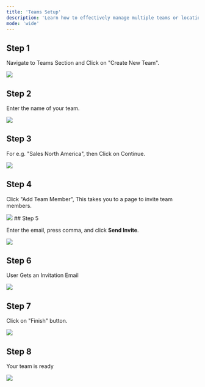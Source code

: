 ```yaml
---
title: 'Teams Setup'
description: 'Learn how to effectively manage multiple teams or locations using the team feature.'
mode: 'wide'
---
```


## Step 1

Navigate to Teams Section and Click on "Create New Team".

<Frame><img src="/images/teams_setup/1.webp" /></Frame>

## Step 2 

Enter the name of your team.

<Frame><img src="/images/teams_setup/2.webp" /></Frame>

## Step 3 

For e.g. "Sales North America", then Click on Continue.

<Frame><img src="/images/teams_setup/3.webp" /></Frame>

## Step 4 

Click "Add Team Member", This takes you to a page to invite team members.

<Frame><img src="/images/teams_setup/4.webp" /></Frame>
## Step 5 

Enter the email, press comma, and click **Send Invite**.

<Frame><img src="/images/teams_setup/5.webp" /></Frame>

## Step 6

User Gets an Invitation Email

<Frame><img src="/images/teams_setup/6.webp" /></Frame>

## Step 7

Click on "Finish" button.

<Frame><img src="/images/teams_setup/7.webp" /></Frame>

## Step 8

Your team is ready

<Frame><img src="/images/teams_setup/8.webp" /></Frame>